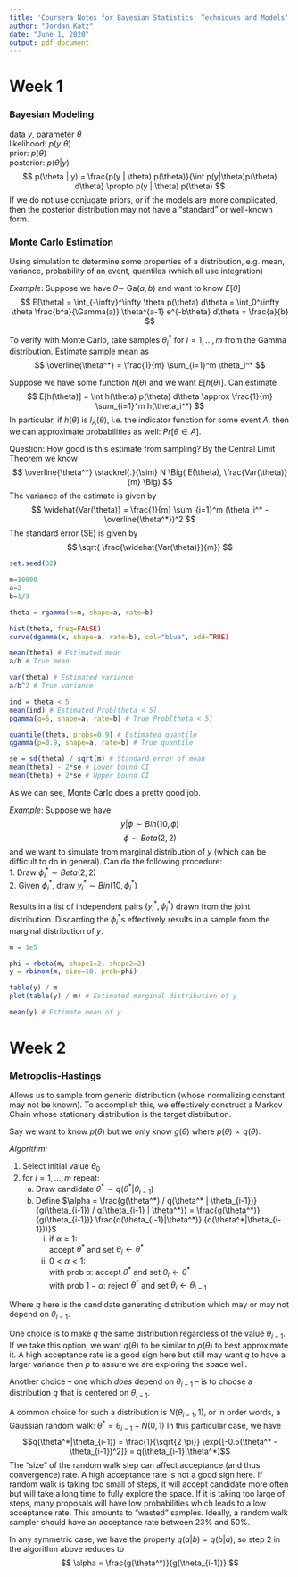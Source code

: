 ```yaml
---
title: 'Coursera Notes for Bayesian Statistics: Techniques and Models'
author: "Jordan Katz"
date: "June 1, 2020"
output: pdf_document
---
```



# Week 1
### Bayesian Modeling

data $y$, parameter $\theta$  
likelihood: $p(y | \theta)$  
prior: $p(\theta)$  
posterior: $p(\theta | y)$  
$$
p(\theta | y) = \frac{p(y | \theta) p(\theta)}{\int p(y|\theta)p(\theta) d\theta}
\propto p(y | \theta) p(\theta)
$$
If we do not use conjugate priors, or if the models are more complicated, then the posterior distribution may not have a "standard" or well-known form.

### Monte Carlo Estimation
Using simulation to determine some properties of a distribution, e.g. mean, variance, probability of an event, quantiles (which all use integration)  

*Example*: Suppose we have $\theta \sim$ Ga$(a,b)$ and want to know $E[\theta]$
$$
E[\theta] = \int_{-\infty}^\infty \theta p(\theta) d\theta = \int_0^\infty \theta \frac{b^a}{\Gamma(a)} \theta^{a-1} e^{-b\theta} d\theta = \frac{a}{b}
$$

To verify with Monte Carlo, take samples $\theta_i^*$ for $i=1,\dots,m$ from the Gamma distribution. Estimate sample mean as
$$
\overline{\theta^*} = \frac{1}{m} \sum_{i=1}^m \theta_i^*
$$

Suppose we have some function $h(\theta)$ and we want $E[h(\theta)]$. Can estimate
$$
E[h(\theta)] = \int h(\theta) p(\theta) d\theta \approx \frac{1}{m} \sum_{i=1}^m h(\theta_i^*)
$$
In particular, if $h(\theta)$ is $I_A(\theta)$, i.e. the indicator function for some event $A$, then we can approximate probabilities as well: $Pr[\theta \in A]$.

Question: How good is this estimate from sampling?
By the Central Limit Theorem we know  
$$
\overline{\theta^*} \stackrel{.}{\sim} N \Big( E(\theta), \frac{Var(\theta)}{m} \Big)
$$
The variance of the estimate is given by
$$
\widehat{Var(\theta)} = \frac{1}{m} \sum_{i=1}^m (\theta_i^* - \overline{\theta^*})^2
$$
The standard error (SE) is given by
$$
\sqrt{ \frac{\widehat{Var(\theta)}}{m}}
$$
```r
set.seed(32)

m=10000
a=2
b=1/3

theta = rgamma(n=m, shape=a, rate=b)

hist(theta, freq=FALSE)
curve(dgamma(x, shape=a, rate=b), col="blue", add=TRUE)

mean(theta) # Estimated mean
a/b # True mean

var(theta) # Estimated variance
a/b^2 # True variance

ind = theta < 5
mean(ind) # Estimated Prob[theta < 5]
pgamma(q=5, shape=a, rate=b) # True Prob[theta < 5]

quantile(theta, probs=0.9) # Estimated quantile
qgamma(p=0.9, shape=a, rate=b) # True quantile

se = sd(theta) / sqrt(m) # Standard error of mean
mean(theta) - 2*se # Lower bound CI
mean(theta) + 2*se # Upper bound CI
```

As we can see, Monte Carlo does a pretty good job.  

*Example*: Suppose we have
$$ y|\phi \sim Bin(10, \phi) $$
$$ \phi \sim Beta(2,2) $$
and we want to simulate from marginal distribution of $y$ (which can be difficult to do in general). Can do the following procedure:  
1. Draw $\phi_i^* \sim Beta(2,2)$  
2. Given $\phi_i^*$, draw $y_i^* \sim Bin(10, \phi_i^*)$  

Results in a list of independent pairs $(y_i^*, \phi_i^*)$ drawn from the joint distribution. Discarding the $\phi_i^*$s effectively results in a sample from the marginal distribution of $y$.

```r
m = 1e5

phi = rbeta(m, shape1=2, shape2=2)
y = rbinom(m, size=10, prob=phi)

table(y) / m
plot(table(y) / m) # Estimated marginal distribution of y

mean(y) # Estimate mean of y
```

# Week 2
### Metropolis-Hastings

Allows us to sample from generic distribution (whose normalizing constant may not be known). To accomplish this, we effectively construct a Markov Chain whose stationary distribution is the target distribution.

Say we want to know $p(\theta)$ but we only know $g(\theta)$ where $p(\theta) \propto q(\theta)$.

*Algorithm:*

1. Select initial value $\theta_0$
2. for $i=1, \dots, m$ repeat:
    a. Draw candidate $\theta^* \sim q(\theta^* | \theta_{i-1})$
    b. Define $\alpha = \frac{g(\theta^*) / q(\theta^* | \theta_{i-1})}{g(\theta_{i-1}) / q(\theta_{i-1} | \theta^*)} = \frac{g(\theta^*)}{g(\theta_{i-1})} \frac{q(\theta_{i-1}|\theta^*)} {q(\theta^*|\theta_{i-1}))}$  
        i. if $\alpha \geq 1$:  
            accept $\theta^*$ and set $\theta_i \leftarrow \theta^*$
        ii. $0 < \alpha < 1$:  
            with prob $\alpha$: accept $\theta^*$ and set $\theta_i \leftarrow \theta^*$  
            with prob $1-\alpha$: reject $\theta^*$ and set $\theta_i \leftarrow \theta_{i-1}$

Where $q$ here is the candidate generating distribution which may or may not depend on $\theta_{i-1}$.

One choice is to make $q$ the same distribution regardless of the value $\theta_{i-1}$. If we take this option, we want $q(\theta)$ to be similar to $p(\theta)$ to best approximate it. A high acceptance rate is a good sign here but still may want $q$ to have a larger variance then $p$ to assure we are exploring the space well.

Another choice -- one which *does* depend on $\theta_{i-1}$ -- is to choose a distribution $q$ that is centered on $\theta_{i-1}$.

A common choice for such a distribution is $N(\theta_{i-1}, 1)$, or in order words, a Gaussian random walk: $\theta^* = \theta_{i-1} + N(0,1)$
In this particular case, we have
$$q(\theta^*|\theta_{i-1}) = \frac{1}{\sqrt{2 \pi}} \exp{[-0.5(\theta^* - \theta_{i-1})^2]} = q(\theta_{i-1}|\theta^*)$$
The "size" of the random walk step can affect acceptance (and thus convergence) rate. A high acceptance rate is not a good sign here. If random walk is taking too small of steps, it will accept candidate more often but will take a long time to fully explore the space. If it is taking too large of steps, many proposals will have low probabilities which leads to a low acceptance rate. This amounts to "wasted" samples. Ideally, a random walk sampler should have an acceptance rate between 23% and 50%.

In any symmetric case, we have the property $q(a|b) = q(b|a)$, so step 2 in the algorithm above reduces to
$$
\alpha = \frac{g(\theta^*)}{g(\theta_{i-1})}
$$


